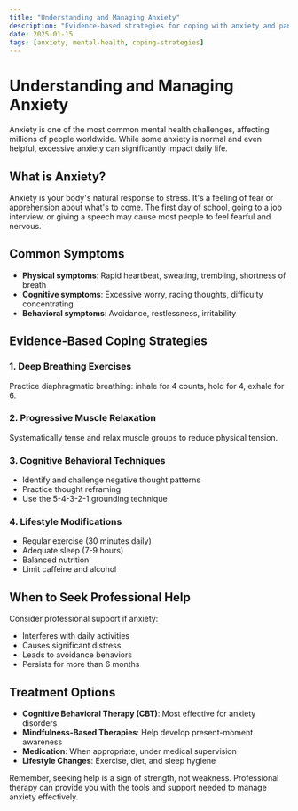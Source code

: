 ```yaml
---
title: "Understanding and Managing Anxiety"
description: "Evidence-based strategies for coping with anxiety and panic attacks"
date: 2025-01-15
tags: [anxiety, mental-health, coping-strategies]
---
```


# Understanding and Managing Anxiety

Anxiety is one of the most common mental health challenges, affecting millions of people worldwide. While some anxiety is normal and even helpful, excessive anxiety can significantly impact daily life.

## What is Anxiety?

Anxiety is your body's natural response to stress. It's a feeling of fear or apprehension about what's to come. The first day of school, going to a job interview, or giving a speech may cause most people to feel fearful and nervous.

## Common Symptoms

- **Physical symptoms**: Rapid heartbeat, sweating, trembling, shortness of breath
- **Cognitive symptoms**: Excessive worry, racing thoughts, difficulty concentrating
- **Behavioral symptoms**: Avoidance, restlessness, irritability

## Evidence-Based Coping Strategies

### 1. Deep Breathing Exercises
Practice diaphragmatic breathing: inhale for 4 counts, hold for 4, exhale for 6.

### 2. Progressive Muscle Relaxation
Systematically tense and relax muscle groups to reduce physical tension.

### 3. Cognitive Behavioral Techniques
- Identify and challenge negative thought patterns
- Practice thought reframing
- Use the 5-4-3-2-1 grounding technique

### 4. Lifestyle Modifications
- Regular exercise (30 minutes daily)
- Adequate sleep (7-9 hours)
- Balanced nutrition
- Limit caffeine and alcohol

## When to Seek Professional Help

Consider professional support if anxiety:
- Interferes with daily activities
- Causes significant distress
- Leads to avoidance behaviors
- Persists for more than 6 months

## Treatment Options

- **Cognitive Behavioral Therapy (CBT)**: Most effective for anxiety disorders
- **Mindfulness-Based Therapies**: Help develop present-moment awareness
- **Medication**: When appropriate, under medical supervision
- **Lifestyle Changes**: Exercise, diet, and sleep hygiene

Remember, seeking help is a sign of strength, not weakness. Professional therapy can provide you with the tools and support needed to manage anxiety effectively.

